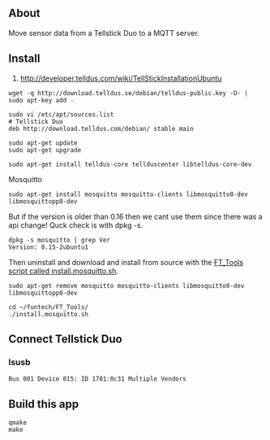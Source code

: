 == About == 
Move sensor data from a Tellstick Duo to a MQTT server.


== Install ==

# http://developer.telldus.com/wiki/TellStickInstallationUbuntu
<pre>
wget -q http://download.telldus.se/debian/telldus-public.key -O- | sudo apt-key add -

sudo vi /etc/apt/sources.list
# Tellstick Duo 
deb http://download.telldus.com/debian/ stable main

sudo apt-get update 
sudo apt-get upgrade 

sudo apt-get install telldus-core tellduscenter libtelldus-core-dev 
</pre>

Mosquitto
<pre>
sudo apt-get install mosquitto mosquitto-clients libmosquitto0-dev libmosquittopp0-dev
</pre>

But if the version is older than 0.16 then we cant use them since there was a api change!
Quck check is with dpkg -s.
<pre>
dpkg -s mosquitto | grep Ver
Version: 0.15-2ubuntu1
</pre>

Then uninstall and download and install from 
source with the [https://github.com/jsiei97/FT_Tools FT_Tools script called install.mosquitto.sh].
<pre>
sudo apt-get remove mosquitto mosquitto-clients libmosquitto0-dev libmosquittopp0-dev
</pre>

<pre>
cd ~/funtech/FT_Tools/
./install.mosquitto.sh 
</pre>


== Connect Tellstick Duo ==

=== lsusb ===
<pre>
Bus 001 Device 015: ID 1781:0c31 Multiple Vendors 
</pre>


== Build this app == 

<pre>
qmake 
make
</pre>
